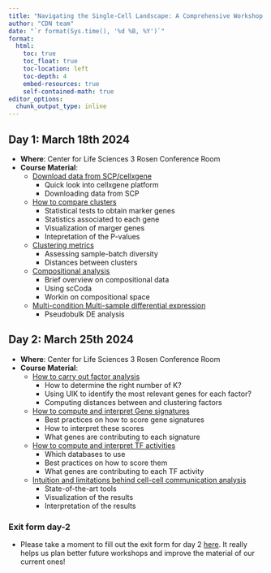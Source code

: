 ```yaml
---
title: "Navigating the Single-Cell Landscape: A Comprehensive Workshop on scRNAseq"
author: "CDN team"
date: "`r format(Sys.time(), '%d %B, %Y')`"
format:
  html:
    toc: true
    toc_float: true
    toc-location: left
    toc-depth: 4
    embed-resources: true
    self-contained-math: true
editor_options: 
  chunk_output_type: inline
---
```


## Day 1: March 18th 2024
- **Where**: Center for Life Sciences 3 Rosen Conference Room
- **Course Material**:
    - [Download data from SCP/cellxgene](http://htmlpreview.github.io/?https://github.com/CellDiscoveryNetwork/workshops/blob/main/navigating-the-single-cell-landscape-a-comprehensive-workshop-on-scrnaseq/day-1/1-cellxgene_census.html)
        - Quick look into cellxgene platform
        - Downloading data from SCP
    - [How to compare clusters](http://htmlpreview.github.io/?https://github.com/CellDiscoveryNetwork/workshops/blob/main/navigating-the-single-cell-landscape-a-comprehensive-workshop-on-scrnaseq/day-1/2-cluster-comparison.html)
        - Statistical tests to obtain marker genes
        - Statistics associated to each gene
        - Visualization of marger genes
        - Intepretation of the P-values
    - [Clustering metrics](http://htmlpreview.github.io/?https://github.com/CellDiscoveryNetwork/workshops/blob/main/navigating-the-single-cell-landscape-a-comprehensive-workshop-on-scrnaseq/day-1/3-clustering_metrics.html)
        - Assessing sample-batch diversity
        - Distances between clusters
    - [Compositional analysis](http://htmlpreview.github.io/?https://github.com/CellDiscoveryNetwork/workshops/blob/main/navigating-the-single-cell-landscape-a-comprehensive-workshop-on-scrnaseq/day-1/4-compositional_analysis.html)
        - Brief overview on compositional data
        - Using scCoda
        - Workin on compositional space
    - [Multi-condition Multi-sample differential expression](http://htmlpreview.github.io/?https://github.com/CellDiscoveryNetwork/workshops/blob/main/navigating-the-single-cell-landscape-a-comprehensive-workshop-on-scrnaseq/day-1/5-multi-sample-multi-condition-DE.html)
        - Pseudobulk DE analysis

## Day 2: March 25th 2024
- **Where**: Center for Life Sciences 3 Rosen Conference Room
- **Course Material**:
    - [How to carry out factor analysis](http://htmlpreview.github.io/?https://github.com/CellDiscoveryNetwork/workshops/blob/main/navigating-the-single-cell-landscape-a-comprehensive-workshop-on-scrnaseq/day-2/7-factor-analysis.html)
        - How to determine the right number of K?
        - Using UIK to identify the most relevant genes for each factor?
        - Computing distances between and clustering factors
    - [How to compute and interpret Gene signatures](http://htmlpreview.github.io/?https://github.com/CellDiscoveryNetwork/workshops/blob/main/navigating-the-single-cell-landscape-a-comprehensive-workshop-on-scrnaseq/day-2/8-gene-signatures.html)
        - Best practices on how to score gene signatures
        - How to interpret these scores
        - What genes are contributing to each signature
    - [How to compute and interpret TF activities](http://htmlpreview.github.io/?https://github.com/CellDiscoveryNetwork/workshops/blob/main/navigating-the-single-cell-landscape-a-comprehensive-workshop-on-scrnaseq/day-2/9-activity-scoring.html)
        - Which databases to use
        - Best practices on how to score them
        - What genes are contributing to each TF activity
    - [Intuition and limitations behind cell-cell communication analysis](http://htmlpreview.github.io/?https://github.com/CellDiscoveryNetwork/workshops/blob/main/navigating-the-single-cell-landscape-a-comprehensive-workshop-on-scrnaseq/day-2/6-CCC-analysis.html)
        - State-of-the-art tools
        - Visualization of the results
        - Interpretation of the results
    
### Exit form day-2
- Please take a moment to fill out the exit form for day 2 [here](https://docs.google.com/forms/d/e/1FAIpQLSdGDXb4dz0wV-qsBYo8Alqm010E-Y2V4aJ_8-VaSZa5NWOrCA/viewform?usp=sf_link). It really helps us plan better future workshops and improve the material of our current ones!
    

